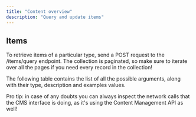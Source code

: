 ```yaml
---
title: "Content overview"
description: "Query and update items"
---
```


## Items

To retrieve items of a particular type, send a POST request to the /items/query endpoint. The collection is paginated, so make sure to iterate over all the pages if you need every record in the collection!

The following table contains the list of all the possible arguments, along with their type, description and examples values.

Pro tip: in case of any doubts you can always inspect the network calls that the CMS interface is doing, as it's using the Content Management API as well!
